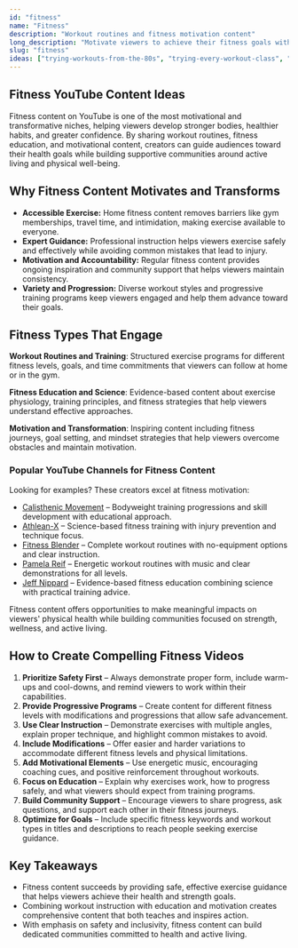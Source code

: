 ```yaml
---
id: "fitness"
name: "Fitness"
description: "Workout routines and fitness motivation content"
long_description: "Motivate viewers to achieve their fitness goals with workout routines and wellness advice."
slug: "fitness"
ideas: ["trying-workouts-from-the-80s", "trying-every-workout-class", "testing-exercise-equipment"]
---
```


## Fitness YouTube Content Ideas

Fitness content on YouTube is one of the most motivational and transformative niches, helping viewers develop stronger bodies, healthier habits, and greater confidence. By sharing workout routines, fitness education, and motivational content, creators can guide audiences toward their health goals while building supportive communities around active living and physical well-being.

## Why Fitness Content Motivates and Transforms

- **Accessible Exercise:** Home fitness content removes barriers like gym memberships, travel time, and intimidation, making exercise available to everyone.  
- **Expert Guidance:** Professional instruction helps viewers exercise safely and effectively while avoiding common mistakes that lead to injury.  
- **Motivation and Accountability:** Regular fitness content provides ongoing inspiration and community support that helps viewers maintain consistency.  
- **Variety and Progression:** Diverse workout styles and progressive training programs keep viewers engaged and help them advance toward their goals.  

## Fitness Types That Engage

**Workout Routines and Training**: Structured exercise programs for different fitness levels, goals, and time commitments that viewers can follow at home or in the gym.

**Fitness Education and Science**: Evidence-based content about exercise physiology, training principles, and fitness strategies that help viewers understand effective approaches.

**Motivation and Transformation**: Inspiring content including fitness journeys, goal setting, and mindset strategies that help viewers overcome obstacles and maintain motivation.

### Popular YouTube Channels for Fitness Content

Looking for examples? These creators excel at fitness motivation:  
- [Calisthenic Movement](https://www.youtube.com/@CalisthenicMovement) – Bodyweight training progressions and skill development with educational approach.  
- [Athlean-X](https://www.youtube.com/@athleanx) – Science-based fitness training with injury prevention and technique focus.  
- [Fitness Blender](https://www.youtube.com/@FitnessBlender) – Complete workout routines with no-equipment options and clear instruction.  
- [Pamela Reif](https://www.youtube.com/@PamelaRf) – Energetic workout routines with music and clear demonstrations for all levels.  
- [Jeff Nippard](https://www.youtube.com/@JeffNippard) – Evidence-based fitness education combining science with practical training advice.  

Fitness content offers opportunities to make meaningful impacts on viewers' physical health while building communities focused on strength, wellness, and active living.

## How to Create Compelling Fitness Videos

1. **Prioritize Safety First** – Always demonstrate proper form, include warm-ups and cool-downs, and remind viewers to work within their capabilities.  
2. **Provide Progressive Programs** – Create content for different fitness levels with modifications and progressions that allow safe advancement.  
3. **Use Clear Instruction** – Demonstrate exercises with multiple angles, explain proper technique, and highlight common mistakes to avoid.  
4. **Include Modifications** – Offer easier and harder variations to accommodate different fitness levels and physical limitations.  
5. **Add Motivational Elements** – Use energetic music, encouraging coaching cues, and positive reinforcement throughout workouts.  
6. **Focus on Education** – Explain why exercises work, how to progress safely, and what viewers should expect from training programs.  
7. **Build Community Support** – Encourage viewers to share progress, ask questions, and support each other in their fitness journeys.  
8. **Optimize for Goals** – Include specific fitness keywords and workout types in titles and descriptions to reach people seeking exercise guidance.  

## Key Takeaways

- Fitness content succeeds by providing safe, effective exercise guidance that helps viewers achieve their health and strength goals.  
- Combining workout instruction with education and motivation creates comprehensive content that both teaches and inspires action.  
- With emphasis on safety and inclusivity, fitness content can build dedicated communities committed to health and active living.
